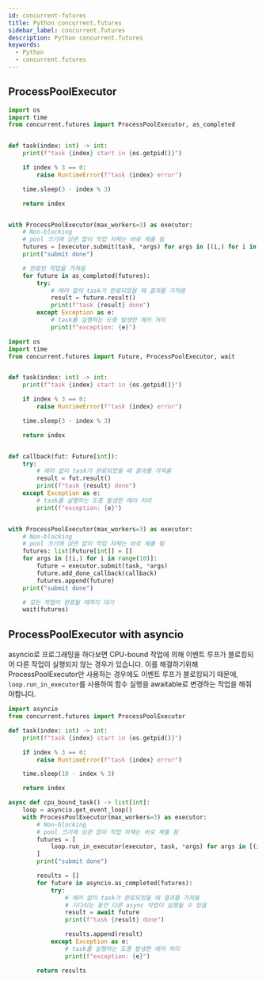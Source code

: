 ```yaml
---
id: concurrent-futures
title: Python concurrent.futures
sidebar_label: concurrent.futures
description: Python concurrent.futures
keywords:
  - Python
  - concurrent.futures
---
```


## ProcessPoolExecutor

```python
import os
import time
from concurrent.futures import ProcessPoolExecutor, as_completed


def task(index: int) -> int:
    print(f"task {index} start in {os.getpid()}")

    if index % 3 == 0:
        raise RuntimeError(f"task {index} error")

    time.sleep(3 - index % 3)

    return index


with ProcessPoolExecutor(max_workers=3) as executor:
    # Non-blocking
    # pool 크기에 상관 없이 작업 자체는 바로 제출 됨
    futures = [executor.submit(task, *args) for args in [(i,) for i in range(10)]]
    print("submit done")

    # 완료된 작업을 가져옴
    for future in as_completed(futures):
        try:
            # 에러 없이 task가 완료되었을 때 결과를 가져옴
            result = future.result()
            print(f"task {result} done")
        except Exception as e:
            # task를 실행하는 도중 발생한 에러 처리
            print(f"exception: {e}")
```

```python
import os
import time
from concurrent.futures import Future, ProcessPoolExecutor, wait


def task(index: int) -> int:
    print(f"task {index} start in {os.getpid()}")

    if index % 3 == 0:
        raise RuntimeError(f"task {index} error")

    time.sleep(3 - index % 3)

    return index


def callback(fut: Future[int]):
    try:
        # 에러 없이 task가 완료되었을 때 결과를 가져옴
        result = fut.result()
        print(f"task {result} done")
    except Exception as e:
        # task를 실행하는 도중 발생한 에러 처리
        print(f"exception: {e}")


with ProcessPoolExecutor(max_workers=3) as executor:
    # Non-blocking
    # pool 크기에 상관 없이 작업 자체는 바로 제출 됨
    futures: list[Future[int]] = []
    for args in [(i,) for i in range(10)]:
        future = executor.submit(task, *args)
        future.add_done_callback(callback)
        futures.append(future)
    print("submit done")

    # 모든 작업이 완료될 때까지 대기
    wait(futures)
```

## ProcessPoolExecutor with asyncio

asyncio로 프로그래밍을 하다보면 CPU-bound 작업에 의해 이벤트 루프가 블로킹되어 다른 작업이 실행되지 않는 경우가 있습니다. 이를 해결하기위해 ProcessPoolExecutor만 사용하는 경우에도 이벤트 루프가 블로킹되기 때문에, `loop.run_in_executor`를 사용하여 함수 실행을 awaitable로 변경하는 작업을 해줘야합니다.

```python
import asyncio
from concurrent.futures import ProcessPoolExecutor

def task(index: int) -> int:
    print(f"task {index} start in {os.getpid()}")

    if index % 3 == 0:
        raise RuntimeError(f"task {index} error")

    time.sleep(10 - index % 3)

    return index

async def cpu_bound_task() -> list[int]:
    loop = asyncio.get_event_loop()
    with ProcessPoolExecutor(max_workers=3) as executor:
        # Non-blocking
        # pool 크기에 상관 없이 작업 자체는 바로 제출 됨
        futures = [
            loop.run_in_executor(executor, task, *args) for args in [(i,) for i in range(10)]
        ]
        print("submit done")

        results = []
        for future in asyncio.as_completed(futures):
            try:
                # 에러 없이 task가 완료되었을 때 결과를 가져옴
                # 기다리는 동안 다른 async 작업이 실행될 수 있음
                result = await future
                print(f"task {result} done")

                results.append(result)
            except Exception as e:
                # task를 실행하는 도중 발생한 에러 처리
                print(f"exception: {e}")

        return results
```
